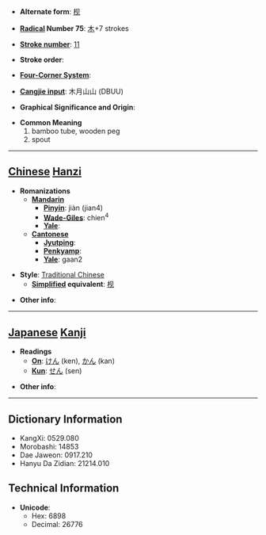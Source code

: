 * '''Alternate form''': [[枧]]

* '''[[Wiktionary:Chinese radical index| Radical]] Number 75''': [[Wiktionary:Chinese radical index 木|木]]+7 strokes

* '''[[Wiktionary:Chinese total strokes index|Stroke number]]''': [[Wiktionary:Chinese total strokes index 11|11]]

* '''Stroke order''': 

* '''[[Wiktionary:Chinese four corner index|Four-Corner System]]''': 

* '''[[Wiktionary:Chinese Cangjie index|Cangjie input]]''': 木月山山 (DBUU)

* '''Graphical Significance and Origin''': 

* '''Common Meaning'''
*#bamboo tube, wooden peg
*# spout


----

== [[Chinese]] [[Hanzi]] ==

* '''Romanizations'''
** '''[[Mandarin]]'''
*** '''[[Pinyin]]''': jiàn (jian4)
*** '''[[Wade-Giles]]''': chien<sup>4</sup>
*** '''[[Yale]]''': 
** '''[[Cantonese]]'''
*** '''[[Jyutping]]''':
*** '''[[Penkyamp]]''': 
*** '''[[Yale]]''': gaan2

* '''Style''': [[Traditional Chinese]] 
** '''[[Simplified Chinese|Simplified]] equivalent''': [[枧]]

* '''Other info''': 

----

== [[Japanese]] [[Kanji]] ==

* '''Readings'''
** '''[[On]]''': [[けん]] (ken), [[かん]] (kan)
** '''[[Kun]]''': [[せん]] (sen)

* '''Other info''':  

----

== Dictionary Information ==

* KangXi: 0529.080
* Morobashi: 14853
* Dae Jaweon: 0917.210
* Hanyu Da Zidian: 21214.010

== Technical Information ==

* '''Unicode''':
** Hex: 6898
** Decimal: 26776